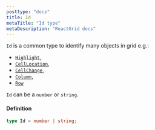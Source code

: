 ```yaml
---
posttype: "docs"
title: Id
metaTitle: "Id type"
metaDescription: "ReactGrid docs"
---
```


`Id` is a common type to identify many objects in grid e.g.: 
- [`Highlight`](/docs/3.1/7-api/0-interfaces/9-highlight/), 
- [`CellLocation`](li/docs/3.1/7-api/0-interfaces/6-cell-location/nk),  
- [`CellChange`](/docs/3.1/7-api/1-types/2-cell-change/),  
- [`Column`](/docs/3.1/7-api/0-interfaces/3-column/), 
- [`Row`](/docs/3.1/7-api/0-interfaces/2-row/)

`Id` can be a `number` or `string`.

#### Definition

```ts
type Id = number | string;
```